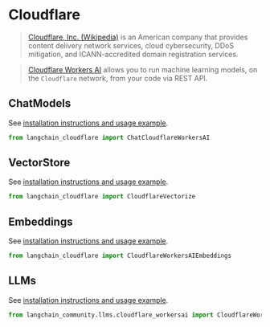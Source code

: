 # Cloudflare

>[Cloudflare, Inc. (Wikipedia)](https://en.wikipedia.org/wiki/Cloudflare) is an American company that provides
> content delivery network services, cloud cybersecurity, DDoS mitigation, and ICANN-accredited
> domain registration services.

>[Cloudflare Workers AI](https://developers.cloudflare.com/workers-ai/) allows you to run machine
> learning models, on the `Cloudflare` network, from your code via REST API.


## ChatModels

See [installation instructions and usage example](/docs/integrations/chat/cloudflare_workersai).

```python
from langchain_cloudflare import ChatCloudflareWorkersAI
```

## VectorStore

See [installation instructions and usage example](/docs/integrations/vectorstores/cloudflare_vectorize).

```python
from langchain_cloudflare import CloudflareVectorize
```

## Embeddings

See [installation instructions and usage example](/docs/integrations/text_embedding/cloudflare_workersai).

```python
from langchain_cloudflare import CloudflareWorkersAIEmbeddings
```

## LLMs

See [installation instructions and usage example](/docs/integrations/llms/cloudflare_workersai).

```python
from langchain_community.llms.cloudflare_workersai import CloudflareWorkersAI
```
